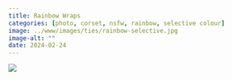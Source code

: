 ```yaml
---
title: Rainbow Wraps
categories: [photo, corset, nsfw, rainbow, selective colour]
image: ../www/images/ties/rainbow-selective.jpg
image-alt: ""
date: 2024-02-24
---
```


![](../www/images/ties/rainbow-selective.jpg)


